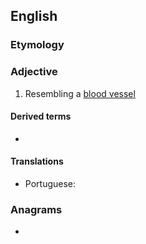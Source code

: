 ==English==

===Etymology===
{{confix|en|angio|oid}}

===Adjective===
{{en-adj|-}}

# Resembling a [[blood vessel]]

====Derived terms====
* {{l|en|angioid streak}}

====Translations====
{{trans-top|resembling a blood vessel}}
* Portuguese: {{t|pt|angioide}}
{{trans-mid}}
{{trans-bottom}}

===Anagrams===
* {{anagrams|en|a=adgiino|gonidia}}